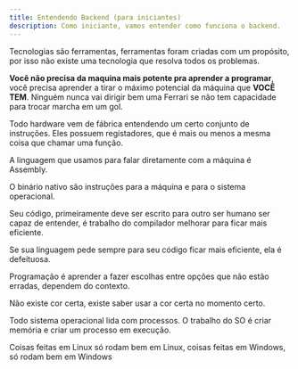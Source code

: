 ```yaml
---
title: Entendendo Backend (para iniciantes)
description: Como iniciante, vamos entender como funciona o backend.
---
```


Tecnologias são ferramentas, ferramentas foram criadas com um propósito, por isso não existe uma tecnologia que resolva todos os problemas.

**Você não precisa da maquina mais potente pra aprender a programar**, você precisa aprender a tirar o máximo potencial da máquina que **VOCÊ TEM**. Ninguém nunca vai dirigir bem uma Ferrari se não tem capacidade para trocar marcha em um gol.

Todo hardware vem de fábrica entendendo um certo conjunto de instruções. Eles possuem registadores, que é mais ou menos a mesma coisa que chamar uma função.

A linguagem que usamos para falar diretamente com a máquina é Assembly.

O binário nativo são instruções para a máquina e para o sistema operacional.

Seu código, primeiramente deve ser escrito para outro ser humano ser capaz de entender, é trabalho do compilador melhorar para ficar mais eficiente.

Se sua linguagem pede sempre para seu código ficar mais eficiente, ela é defeituosa.

Programação é aprender a fazer escolhas entre opções que não estão erradas, dependem do contexto.

Não existe cor certa, existe saber usar a cor certa no momento certo.

Todo sistema operacional lida com processos. O trabalho do SO é criar memória e criar um processo em execução.

Coisas feitas em Linux só rodam bem em Linux, coisas feitas em Windows, só rodam bem em Windows
